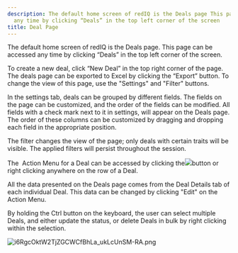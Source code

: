 ```yaml
---
description: The default home screen of redIQ is the Deals page This page can be accessed
  any time by clicking “Deals” in the top left corner of the screen
title: Deal Page
---
```


The default home screen of redIQ is the Deals page. This page can be accessed any time by clicking “Deals” in the top left corner of the screen.



To create a new deal, click “New Deal” in the top right corner of the page. The deals page can be exported to Excel by clicking the “Export” button. To change the view of this page, use the "Settings" and "Filter" buttons.


In the settings tab, deals can be grouped by different fields. The fields on the page can be customized, and the order of the fields can be modified. All fields with a check mark next to it in settings, will appear on the Deals page. The order of these columns can be customized by dragging and dropping each field in the appropriate position.


The filter changes the view of the page; only deals with certain traits will be visible. The applied filters will persist throughout the session.


The  Action Menu for a Deal can be accessed by clicking the![](https://s3.amazonaws.com/cdn.freshdesk.com/data/helpdesk/attachments/production/5092438955/original/X8Q_GOJSqMomifLt55_HsgAYiyXgGhNyhA?1515184439)button or right clicking anywhere on the row of a Deal.


All the data presented on the Deals page comes from the Deal Details tab of each individual Deal. This data can be changed by clicking "Edit" on the Action Menu.


By holding the Ctrl button on the keyboard, the user can select multiple Deals, and either update the status, or delete Deals in bulk by right clicking within the selection.


<Frame caption="Deals overview with options to filter, export, and add new deals.">
  <img src="/images/rediq/84025216a05a58ae0c150da51c1e74338e2b6954.png" alt="i6RgcOktW2TjZGCWCfBhLa_ukLcUnSM-RA.png" />
</Frame>